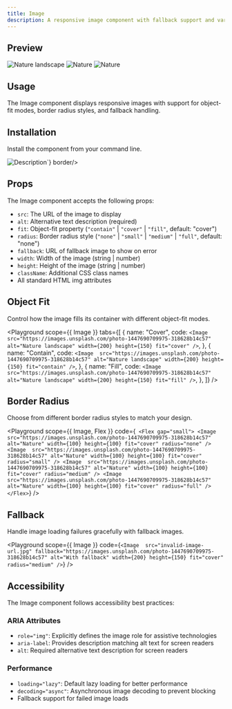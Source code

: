 ```yaml
---
title: Image
description: A responsive image component with fallback support and various fitting options.
---
```


## Preview

<Preview>
  <Flex direction="column" gap="medium">
    <Image
      src="https://images.unsplash.com/photo-1447690709975-318628b14c57"
      alt="Nature landscape"
      width={300}
      height={200}
      fit="cover"
      radius="medium"
    />
    <Flex gap="small">
      <Image
        src="https://images.unsplash.com/photo-1447690709975-318628b14c57"
        alt="Nature"
        width={100}
        height={100}
        fit="cover"
        radius="full"
      />
      <Image
        src="https://images.unsplash.com/photo-1447690709975-318628b14c57"
        alt="Nature"
        width={100}
        height={100}
        fit="contain"
        radius="small"
      />
    </Flex>
  </Flex>
</Preview>

## Usage

The Image component displays responsive images with support for object-fit modes, border radius styles, and fallback handling.

## Installation

Install the component from your command line.

<LiveProvider>
  <LiveEditor code={`npm install @raystack/apsara`} border language="shell" />
</LiveProvider>

<LiveProvider>
  <LiveEditor code={`import { Image } from '@raystack/apsara/v1'

<Image 
  src="/path/to/image.jpg"
  alt="Description"
  width={300}
  height={200}
  fit="cover"
/>`} border/>
</LiveProvider>

## Props

The Image component accepts the following props:

- `src`: The URL of the image to display
- `alt`: Alternative text description (required)
- `fit`: Object-fit property (`"contain"` | `"cover"` | `"fill"`, default: "cover")
- `radius`: Border radius style (`"none"` | `"small"` | `"medium"` | `"full"`, default: "none")
- `fallback`: URL of fallback image to show on error
- `width`: Width of the image (string | number)
- `height`: Height of the image (string | number)
- `className`: Additional CSS class names
- All standard HTML img attributes

## Object Fit

Control how the image fills its container with different object-fit modes.

<Playground
  scope={{ Image }}
  tabs={[
    {
      name: "Cover",
      code: `<Image 
  src="https://images.unsplash.com/photo-1447690709975-318628b14c57"
  alt="Nature landscape"
  width={200}
  height={150}
  fit="cover"
/>`,
    },
    {
      name: "Contain",
      code: `<Image 
  src="https://images.unsplash.com/photo-1447690709975-318628b14c57"
  alt="Nature landscape"
  width={200}
  height={150}
  fit="contain"
/>`,
    },
    {
      name: "Fill",
      code: `<Image 
  src="https://images.unsplash.com/photo-1447690709975-318628b14c57"
  alt="Nature landscape"
  width={200}
  height={150}
  fit="fill"
/>`,
    },
  ]}
/>

## Border Radius

Choose from different border radius styles to match your design.

<Playground
  scope={{ Image, Flex }}
  code={`
<Flex gap="small">
  <Image 
    src="https://images.unsplash.com/photo-1447690709975-318628b14c57"
    alt="Nature"
    width={100}
    height={100}
    fit="cover"
    radius="none"
  />
  <Image 
    src="https://images.unsplash.com/photo-1447690709975-318628b14c57"
    alt="Nature"
    width={100}
    height={100}
    fit="cover"
    radius="small"
  />
  <Image 
    src="https://images.unsplash.com/photo-1447690709975-318628b14c57"
    alt="Nature"
    width={100}
    height={100}
    fit="cover"
    radius="medium"
  />
  <Image 
    src="https://images.unsplash.com/photo-1447690709975-318628b14c57"
    alt="Nature"
    width={100}
    height={100}
    fit="cover"
    radius="full"
  />
</Flex>`}
/>

## Fallback

Handle image loading failures gracefully with fallback images.

<Playground
  scope={{ Image }}
  code={`<Image 
  src="invalid-image-url.jpg"
  fallback="https://images.unsplash.com/photo-1447690709975-318628b14c57"
  alt="With fallback"
  width={200}
  height={150}
  fit="cover"
  radius="medium"
/>`}
/>

## Accessibility

The Image component follows accessibility best practices:

### ARIA Attributes

- `role="img"`: Explicitly defines the image role for assistive technologies
- `aria-label`: Provides description matching alt text for screen readers
- `alt`: Required alternative text description for screen readers

### Performance

- `loading="lazy"`: Default lazy loading for better performance
- `decoding="async"`: Asynchronous image decoding to prevent blocking
- Fallback support for failed image loads
